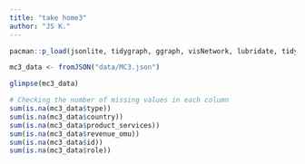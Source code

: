 ```yaml
---
title: "take home3"
author: "JS K."
---
```


```r
pacman::p_load(jsonlite, tidygraph, ggraph, visNetwork, lubridate, tidyverse)
```

```r
mc3_data <- fromJSON("data/MC3.json")
```

```r
glimpse(mc3_data)
```

```r
# Checking the number of missing values in each column 
sum(is.na(mc3_data$type))
sum(is.na(mc3_data$country))
sum(is.na(mc3_data$product_services))
sum(is.na(mc3_data$revenue_omu))
sum(is.na(mc3_data$id))
sum(is.na(mc3_data$role))
```


